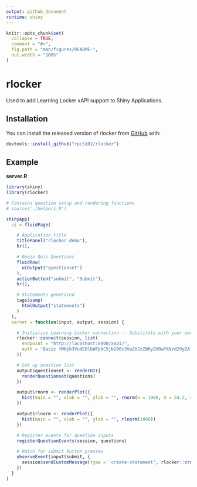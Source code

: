 ```yaml
---
output: github_document
runtime: shiny
---
```


<!-- README.md is generated from README.Rmd. Please edit that file -->

```r
knitr::opts_chunk$set(
  collapse = TRUE,
  comment = "#>",
  fig.path = "man/figures/README-",
  out.width = "100%"
)
```
# rlocker

Used to add Learning Locker xAPI support to Shiny Applications.

## Installation

You can install the released version of rlocker from [GitHub](https://github.com/) with:

``` r
devtools::install_github("rpc5102/rlocker")
```

## Example
__server.R__
```r
library(shiny)
library(rlocker)

# Contains question setup and rendering functions
# source('./helpers.R')

shinyApp(
  ui = fluidPage(

    # Application title
    titlePanel("rlocker demo"),
    hr(),

    # Begin Quiz Questions
    fluidRow(
      uiOutput("questionset")
    ),
    actionButton("submit", "Submit"),
    hr(),

    # Statements generated
    tags$samp(
      htmlOutput("statements")
    )
  ),
  server = function(input, output, session) {

    # Initialize Learning Locker connection -- Substitute with your own locker
    rlocker::connect(session, list(
      endpoint = "http://localhost:8000/xapi/", 
      auth = "Basic YWNjb3VudEBlbWFpbC5jb206c3VwZXJzZWNyZXRwYXNzd29yZA"
    ))

    # Set up question list
    output$questionset <- renderUI({
      renderQuestionset(questions)
    })

    output$rnorm <- renderPlot({
      hist(main = "", xlab = "", ylab = "", rnorm(n = 1000, m = 24.2, sd = 2.2))
    })

    output$rlnorm <- renderPlot({
      hist(main = "", xlab = "", ylab = "", rlnorm(1000))
    })

    # Register events for question inputs
    registerQuestionEvents(session, questions)

    # Watch for submit button presses
    observeEvent(input$submit, {
      session$sendCustomMessage(type = 'create-statement', rlocker::createStatement())
    })
  }
)
```
